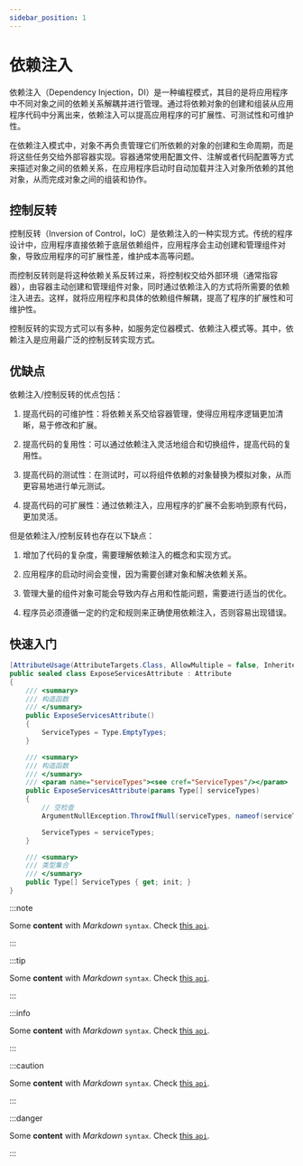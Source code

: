 ```yaml
---
sidebar_position: 1
---
```


# 依赖注入

依赖注入（Dependency Injection，DI）是一种编程模式，其目的是将应用程序中不同对象之间的依赖关系解耦并进行管理。通过将依赖对象的创建和组装从应用程序代码中分离出来，依赖注入可以提高应用程序的可扩展性、可测试性和可维护性。

在依赖注入模式中，对象不再负责管理它们所依赖的对象的创建和生命周期，而是将这些任务交给外部容器实现。容器通常使用配置文件、注解或者代码配置等方式来描述对象之间的依赖关系，在应用程序启动时自动加载并注入对象所依赖的其他对象，从而完成对象之间的组装和协作。

## 控制反转

控制反转（Inversion of Control，IoC）是依赖注入的一种实现方式。传统的程序设计中，应用程序直接依赖于底层依赖组件，应用程序会主动创建和管理组件对象，导致应用程序的可扩展性差，维护成本高等问题。

而控制反转则是将这种依赖关系反转过来，将控制权交给外部环境（通常指容器），由容器主动创建和管理组件对象，同时通过依赖注入的方式将所需要的依赖注入进去。这样，就将应用程序和具体的依赖组件解耦，提高了程序的扩展性和可维护性。

控制反转的实现方式可以有多种，如服务定位器模式、依赖注入模式等。其中，依赖注入是应用最广泛的控制反转实现方式。

## 优缺点

依赖注入/控制反转的优点包括：

1. 提高代码的可维护性：将依赖关系交给容器管理，使得应用程序逻辑更加清晰，易于修改和扩展。

2. 提高代码的复用性：可以通过依赖注入灵活地组合和切换组件，提高代码的复用性。

3. 提高代码的测试性：在测试时，可以将组件依赖的对象替换为模拟对象，从而更容易地进行单元测试。

4. 提高代码的可扩展性：通过依赖注入，应用程序的扩展不会影响到原有代码，更加灵活。

但是依赖注入/控制反转也存在以下缺点：

1. 增加了代码的复杂度，需要理解依赖注入的概念和实现方式。

2. 应用程序的启动时间会变慢，因为需要创建对象和解决依赖关系。

3. 管理大量的组件对象可能会导致内存占用和性能问题，需要进行适当的优化。

4. 程序员必须遵循一定的约定和规则来正确使用依赖注入，否则容易出现错误。

## 快速入门

```cs showLineNumbers {2,16} title="ExposeServicesAttribute.cs"
[AttributeUsage(AttributeTargets.Class, AllowMultiple = false, Inherited = true)]
public sealed class ExposeServicesAttribute : Attribute
{
    /// <summary>
    /// 构造函数
    /// </summary>
    public ExposeServicesAttribute()
    {
        ServiceTypes = Type.EmptyTypes;
    }

    /// <summary>
    /// 构造函数
    /// </summary>
    /// <param name="serviceTypes"><see cref="ServiceTypes"/></param>
    public ExposeServicesAttribute(params Type[] serviceTypes)
    {
        // 空检查
        ArgumentNullException.ThrowIfNull(serviceTypes, nameof(serviceTypes));

        ServiceTypes = serviceTypes;
    }

    /// <summary>
    /// 类型集合
    /// </summary>
    public Type[] ServiceTypes { get; init; }
}
```

:::note

Some **content** with _Markdown_ `syntax`. Check [this `api`](#).

:::

:::tip

Some **content** with _Markdown_ `syntax`. Check [this `api`](#).

:::

:::info

Some **content** with _Markdown_ `syntax`. Check [this `api`](#).

:::

:::caution

Some **content** with _Markdown_ `syntax`. Check [this `api`](#).

:::

:::danger

Some **content** with _Markdown_ `syntax`. Check [this `api`](#).

:::
